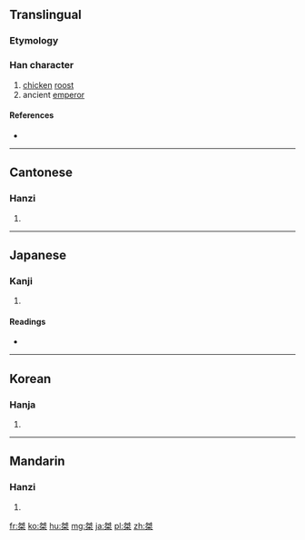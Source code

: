 ==Translingual==

===Etymology===
{{Han compound|舛|木|c1=p|c2=s|t2=wood|ls=psc}}

===Han character===
{{Han char|rn=75|rad=木|as=06|sn=10|four=2590<sub>4</sub>|canj=弓手木 (NQD)|ids=⿱[[舛]][[木]]}}

# [[chicken]] [[roost]]
# ancient [[emperor]]

====References====
* {{Han ref|kx=0524.150|dkj=14753|dj=0913.030|hdz=21203.050|uh=6840|ud=26688|bh=AEE5|bd=44773}}

----

==Cantonese==

===Hanzi===
{{yue-hanzi|jyut=|y=git6}}

# {{defn|lang=yue|sort=木06}}

----

==Japanese==

===Kanji===
{{ja-kanji|grade=|rs=木06}}

# {{defn|lang=ja|sort=木06}}

====Readings====
* {{ja-readings|on=[[けつ]] (ketsu)|kun=[[はりつけ]] (haritsuke)}}

----

==Korean==

===Hanja===
{{ko-hanja|hangeul=걸|eumhun=|rv=geol|mr=kŏl|y=kel}}

# {{defn|lang=ko|sort=木06}}

----

==Mandarin==

===Hanzi===
{{cmn-hanzi|pin=[[jié]] ([[jie2]])|wg=chieh<sup>2</sup>}}

# {{defn|lang=cmn|sort=木06}}

[[fr:桀]]
[[ko:桀]]
[[hu:桀]]
[[mg:桀]]
[[ja:桀]]
[[pl:桀]]
[[zh:桀]]